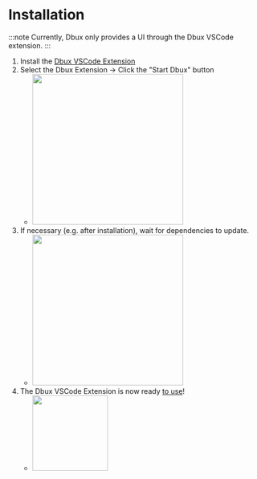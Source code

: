 # Installation



<!-- https://docusaurus.io/docs/next/markdown-features/admonitions -->
:::note
Currently, Dbux only provides a UI through the Dbux VSCode extension.
:::

1. Install the [Dbux VSCode Extension](https://marketplace.visualstudio.com/items?itemName=Domi.dbux-code)
3. Select the Dbux Extension -> Click the "Start Dbux" button
   * <Img src="screens/start_dbux.png" zoomable={true} width="300px" />
4. If necessary (e.g. after installation), wait for dependencies to update.
   * <Img src="screens/installing_dependencies.png" zoomable={true} width="300px" />
5. The Dbux VSCode Extension is now ready [to use](../using-dbux)!
   * <Img src="screens/dbux-ready.png" zoomable={true} width="150px" />

<!-- future-work(interactive config for auto-start + dependency directory?) -->
